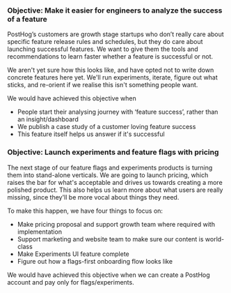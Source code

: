 ### Objective: Make it easier for engineers to analyze the success of a feature

PostHog’s customers are growth stage startups who don’t really care about specific feature release rules and schedules, but they do care about launching successful features. We want to give them the tools and recommendations to learn faster whether a feature is successful or not.

We aren't yet sure how this looks like, and have opted not to write down concrete features here yet. We'll run experiments, iterate, figure out what sticks, and re-orient if we realise this isn't something people want.

We would have achieved this objective when
- People start their analysing journey with ‘feature success’, rather than an insight/dashboard
- We publish a case study of a customer loving feature success
- This feature itself helps us answer if it's successful


### Objective: Launch experiments and feature flags with pricing

The next stage of our feature flags and experiments products is turning them into stand-alone verticals. We are going to launch pricing, which raises the bar for what's acceptable and drives us towards creating a more polished product. This also helps us learn more about what users are really missing, since they'll be more vocal about things they need.

To make this happen, we have four things to focus on:
- Make pricing proposal and support growth team where required with implementation
- Support marketing and website team to make sure our content is world-class
- Make Experiments UI feature complete
- Figure out how a flags-first onboarding flow looks like

We would have achieved this objective when we can create a PostHog account and pay only for flags/experiments.

